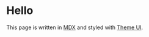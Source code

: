 

# Hello

This page is written in [MDX][] and styled with [Theme UI][].

[theme ui]: https://theme-ui.now.sh
[mdx]: https://mdxjs.com
